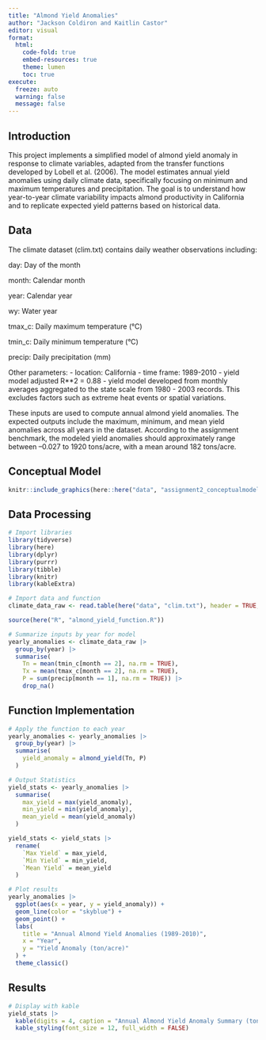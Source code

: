 ```yaml
---
title: "Almond Yield Anomalies"
author: "Jackson Coldiron and Kaitlin Castor"
editor: visual
format: 
  html:
    code-fold: true
    embed-resources: true
    theme: lumen
    toc: true
execute:
  freeze: auto 
  warning: false
  message: false
---
```


## Introduction

This project implements a simplified model of almond yield anomaly in response to climate variables, adapted from the transfer functions developed by Lobell et al. (2006). The model estimates annual yield anomalies using daily climate data, specifically focusing on minimum and maximum temperatures and precipitation. The goal is to understand how year-to-year climate variability impacts almond productivity in California and to replicate expected yield patterns based on historical data.

## Data
The climate dataset (clim.txt) contains daily weather observations including:

day: Day of the month

month: Calendar month

year: Calendar year

wy: Water year

tmax_c: Daily maximum temperature (°C)

tmin_c: Daily minimum temperature (°C)

precip: Daily precipitation (mm)

Other parameters:
	- location: California
	- time frame: 1989-2010
	- yield model adjusted R**2 = 0.88
	- yield model developed from monthly averages aggregated to the state scale from 1980 - 2003 records. This excludes factors such as extreme heat events or spatial variations.

These inputs are used to compute annual almond yield anomalies. The expected outputs include the maximum, minimum, and mean yield anomalies across all years in the dataset. According to the assignment benchmark, the modeled yield anomalies should approximately range between –0.027 to 1920 tons/acre, with a mean around 182 tons/acre.

## Conceptual Model
```r
knitr::include_graphics(here::here("data", "assignment2_conceptualmodel.jpg"))
```


## Data Processing
```r
# Import libraries
library(tidyverse)
library(here)
library(dplyr)
library(purrr)
library(tibble)
library(knitr)
library(kableExtra)

# Import data and function
climate_data_raw <- read.table(here("data", "clim.txt"), header = TRUE, sep = "", quote = "\"")

source(here("R", "almond_yield_function.R"))

# Summarize inputs by year for model
yearly_anomalies <- climate_data_raw |>
  group_by(year) |>
  summarise(
    Tn = mean(tmin_c[month == 2], na.rm = TRUE),
    Tx = mean(tmax_c[month == 2], na.rm = TRUE),
    P = sum(precip[month == 1], na.rm = TRUE)) |>
    drop_na()

```

## Function Implementation
```r
# Apply the function to each year
yearly_anomalies <- yearly_anomalies |>
  group_by(year) |>
  summarise(
    yield_anomaly = almond_yield(Tn, P)
  )

# Output Statistics
yield_stats <- yearly_anomalies |>
  summarise(
    max_yield = max(yield_anomaly),
    min_yield = min(yield_anomaly),
    mean_yield = mean(yield_anomaly)
  )

yield_stats <- yield_stats |>
  rename(
    `Max Yield` = max_yield,
    `Min Yield` = min_yield,
    `Mean Yield` = mean_yield
  )

# Plot results
yearly_anomalies |>
  ggplot(aes(x = year, y = yield_anomaly)) +
  geom_line(color = "skyblue") +
  geom_point() +
  labs(
    title = "Annual Almond Yield Anomalies (1989-2010)",
    x = "Year",
    y = "Yield Anomaly (ton/acre)"
  ) +
  theme_classic()
```


## Results
```r
# Display with kable
yield_stats |>
  kable(digits = 4, caption = "Annual Almond Yield Anomaly Summary (ton/acre)") |>
  kable_styling(font_size = 12, full_width = FALSE)

```


